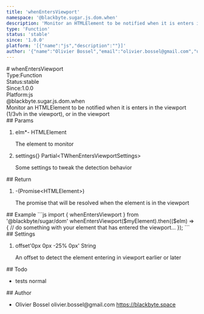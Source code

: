 ```yaml
---
title: 'whenEntersViewport'
namespace: '@blackbyte.sugar.js.dom.when'
description: 'Monitor an HTMLElement to be notified when it is enters in the viewport (1/3vh in the viewport), or in the viewport'
type: 'Function'
status: 'stable'
since: '1.0.0'
platform: '[{"name":"js","description":""}]'
author: '{"name":"Olivier Bossel","email":"olivier.bossel@gmail.com","url":"https://blackbyte.space"}'
---
```

<div class="docmap -mdx">
# whenEntersViewport
<div class="docmap_metas">
<div class="docmap_type"><span class="docmap_type-label">Type:</span><span class="docmap_type-value">Function</span></div>
<div class="docmap_status"><span class="docmap_status-label">Status:</span><span class="docmap_status-value -stable">stable</span></div>
<div class="docmap_since"><span class="docmap_since-label">Since:</span><span class="docmap_since-value">1.0.0</span></div>
<div class="docmap_platform"><span class="docmap_platform-label">Platform:</span><span class="docmap_platform-value -js">js</span></div>
</div>
<div class="docmap_namespace">@blackbyte.sugar.js.dom.when</div>
<div class="docmap_description typo-lead typo-format">
Monitor an HTMLElement to be notified when it is enters in the viewport (1/3vh in the viewport), or in the viewport
</div>
<div class="docmap_params">
## Params
<ol class="docmap_list">
<li class="docmap_item">
<span class="docmap_name">elm<span class="docmap_required">*</span></span><span class="docmap_default">-</span> <span class="docmap_type">HTMLElement</span>
<p class="docmap_description">The element to monitor</p>
</li>
<li class="docmap_item">
<span class="docmap_name">settings</span><span class="docmap_default">&lcub;&rcub;</span> <span class="docmap_type">Partial&lt;TWhenEntersViewportSettings&gt;</span>
<p class="docmap_description">Some settings to tweak the detection behavior</p>
</li>
</ol>
</div>
<div class="docmap_return">
## Return
<ol class="docmap_list">
<li class="docmap_item">
<span class="docmap_default">-</span><span class="docmap_type">&lpar;Promise&lt;HTMLElement&gt;&rpar;</span>
<p class="docmap_description">The promise that will be resolved when the element is in the viewport</p>
</li>
</ol>
</div>
<div class="docmap_examples">
## Example
<s-code language="js" header>
```js
import { whenEntersViewport } from '@blackbyte/sugar/dom'
whenEntersViewport($myElement).then(($elm) => {
		// do something with your element that has entered the viewport...
});
```
</s-code>
</div>
<div class="docmap_settings">
## Settings
<ol class="docmap_list">
<li class="docmap_item">
<span class="docmap_name">offset</span><span class="docmap_default">&apos;0px 0px -25&percnt; 0px&apos;</span> <span class="docmap_type">String</span>
<p class="docmap_description">An offset to detect the element entering in viewport earlier or later</p>
</li>
</ol>
</div>
<div class="docmap_todo">
## Todo
<ul class="docmap_list">
<li class="docmap_item">
<span class="docmap_description">tests</span>
<span class="docmap_priority -normal">normal</span>
</li>
</ul>
</div>
<div class="docmap_author">
## Author
<ul class="docmap_list">
<li class="docmap_item">
<span class="docmap_name">Olivier Bossel</span>
<span class="docmap_email">olivier.bossel@gmail.com</span>
<a href="https://blackbyte.space" target="_blank" class="docmap_url">https://blackbyte.space</a>
</li>
</ul>
</div>
</div>